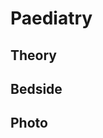 # Paediatry


## Theory

<Cards>
  <Cards.Card
    title={"Genetics"}
    href={"/bloc/paediatry/theory/genetics/down-syndrome"}
  />
  <Cards.Card
    title={"Neonatology"}
    href={"/bloc/paediatry/theory/neonatology/neonatal-jaundice"}
  />
  <Cards.Card
    title={"Growth and Development"}
    href={"/bloc/paediatry/theory/development"}
  />
  <Cards.Card title={"Nutrition"} href={"/bloc/paediatry/theory/nutrition/a"} />
  <Cards.Card
    title={"Infection"}
    href={"/bloc/paediatry/theory/infection/dhf"}
  />
  <Cards.Card
    title={"Central Nervous System"}
    href={"/bloc/paediatry/theory/cns/febrile-convulsion"}
  />
  <Cards.Card
    title={"Cardiovascular System"}
    href={"/bloc/paediatry/theory/cvs/ventricular-septal-defect"}
  />
  <Cards.Card
    title={"Respiratory System"}
    href={"/bloc/paediatry/theory/respiratory/asthma"}
  />
  <Cards.Card
    title={"Gastro-intestinal System"}
    href={"/bloc/paediatry/theory/gi/diarrhoea"}
  />
  <Cards.Card
    title={"Haematology"}
    href={"/bloc/paediatry/theory/haematology/acute-lymphoblastic-leukemia"}
  />
  <Cards.Card
    title={"Nephrology"}
    href={"/bloc/paediatry/theory/renal/apsgn"}
  />
  <Cards.Card
    title={"Pediatirc Prescribing"}
    href={"/bloc/paediatry/theory/prescribing/co-trimoxazole"}
  />
</Cards>

## Bedside

<Cards>
  <Cards.Card
    title={"Neonatal Jaundice"}
    href={"/bloc/paediatry/bedside/neonatal-jaundice"}
  />
  <Cards.Card
    title={"Dengue Haemorrhagic Fever"}
    href={"/bloc/paediatry/bedside/dhf"}
  />
  <Cards.Card title={"Acute Diarrhoea"} href={"/bloc/paediatry/bedside/ge"} />
  <Cards.Card
    title={"Oedematous Child"}
    href={"/bloc/paediatry/bedside/oedematous-child"}
  />
  <Cards.Card
    title={"Acute Respiratory Infection"}
    href={"/bloc/paediatry/bedside/ari"}
  />
  <Cards.Card
    title={"Cardiovascular System"}
    href={"/bloc/paediatry/bedside/cvs"}
  />
  <Cards.Card
    title={"Reticulo-Endothelium System"}
    href={"/bloc/paediatry/bedside/re"}
  />
  <Cards.Card
    title={"Fever with Fits"}
    href={"/bloc/paediatry/bedside/fever-with-fits"}
  />
</Cards>

## Photo

<Cards>
  <Cards.Card title={"Photo"} href={"/bloc/paediatry/photo/01"} />
</Cards>

